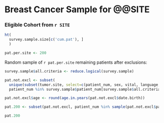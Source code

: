 Breast Cancer Sample for @@SITE
===============================

### Eligible Cohort from `r SITE`

```r
ht(
  survey.sample.size[c('cum.pat'), ]
  )
```

```r
pat.per.site <- 200
```

Random sample of `r pat.per.site` remaining patients after exclusions:

```r
survey.sample$all.criteria <- reduce.logical(survey.sample)

pat.not.excl <- subset(
  unique(subset(tumor.site, select=c(patient_num, sex, vital, language, date.birth))),
  patient_num %in% survey.sample$patient_num[survey.sample$all.criteria])

pat.not.excl$age <- round(age.in.years(pat.not.excl$date.birth))

pat.200 <- subset(pat.not.excl, patient_num %in% sample(pat.not.excl$patient_num, pat.per.site))

pat.200
```
